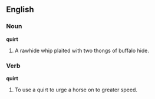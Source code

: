 ==English==

===Noun===

'''quirt'''

#A rawhide whip plaited with two thongs of buffalo hide.

===Verb===

'''quirt'''

#To use a quirt to urge a horse on to greater speed.